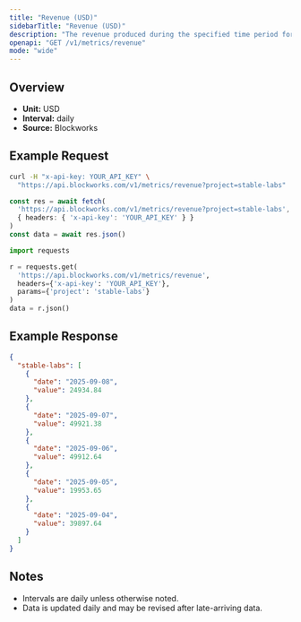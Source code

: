 ```yaml
---
title: "Revenue (USD)"
sidebarTitle: "Revenue (USD)"
description: "The revenue produced during the specified time period for given project."
openapi: "GET /v1/metrics/revenue"
mode: "wide"
---
```


## Overview

- **Unit:** USD
- **Interval:** daily
- **Source:** Blockworks

## Example Request

<CodeGroup>

```bash cURL
curl -H "x-api-key: YOUR_API_KEY" \
  "https://api.blockworks.com/v1/metrics/revenue?project=stable-labs"
```

```typescript TypeScript
const res = await fetch(
  'https://api.blockworks.com/v1/metrics/revenue?project=stable-labs',
  { headers: { 'x-api-key': 'YOUR_API_KEY' } }
)
const data = await res.json()
```

```python Python
import requests

r = requests.get(
  'https://api.blockworks.com/v1/metrics/revenue',
  headers={'x-api-key': 'YOUR_API_KEY'},
  params={'project': 'stable-labs'}
)
data = r.json()
```

</CodeGroup>

## Example Response

```json
{
  "stable-labs": [
    {
      "date": "2025-09-08",
      "value": 24934.84
    },
    {
      "date": "2025-09-07",
      "value": 49921.38
    },
    {
      "date": "2025-09-06",
      "value": 49912.64
    },
    {
      "date": "2025-09-05",
      "value": 19953.65
    },
    {
      "date": "2025-09-04",
      "value": 39897.64
    }
  ]
}
```

## Notes
- Intervals are daily unless otherwise noted.
- Data is updated daily and may be revised after late-arriving data.
